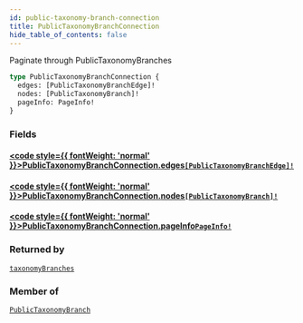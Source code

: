 ```yaml
---
id: public-taxonomy-branch-connection
title: PublicTaxonomyBranchConnection
hide_table_of_contents: false
---
```








Paginate through PublicTaxonomyBranches

```graphql
type PublicTaxonomyBranchConnection {
  edges: [PublicTaxonomyBranchEdge]!
  nodes: [PublicTaxonomyBranch]!
  pageInfo: PageInfo!
}
```


### Fields

#### [<code style={{ fontWeight: 'normal' }}>PublicTaxonomyBranchConnection.<b>edges</b></code>](#)<Bullet />[`[PublicTaxonomyBranchEdge]!`](/demand/api/graphql-storefront/reference/objects/public-taxonomy-branch-edge) <Badge class="secondary" text="non-null"/> <Badge class="secondary" text="object"/>
> 
> 

#### [<code style={{ fontWeight: 'normal' }}>PublicTaxonomyBranchConnection.<b>nodes</b></code>](#)<Bullet />[`[PublicTaxonomyBranch]!`](/demand/api/graphql-storefront/reference/objects/public-taxonomy-branch) <Badge class="secondary" text="non-null"/> <Badge class="secondary" text="object"/>
> 
> 

#### [<code style={{ fontWeight: 'normal' }}>PublicTaxonomyBranchConnection.<b>pageInfo</b></code>](#)<Bullet />[`PageInfo!`](/demand/api/graphql-storefront/reference/objects/page-info) <Badge class="secondary" text="non-null"/> <Badge class="secondary" text="object"/>
> 
> 



### Returned by

[`taxonomyBranches`](/demand/api/graphql-storefront/reference/queries/taxonomy-branches)  <Badge class="secondary" text="query"/>

### Member of

[`PublicTaxonomyBranch`](/demand/api/graphql-storefront/reference/objects/public-taxonomy-branch)  <Badge class="secondary" text="object"/>



